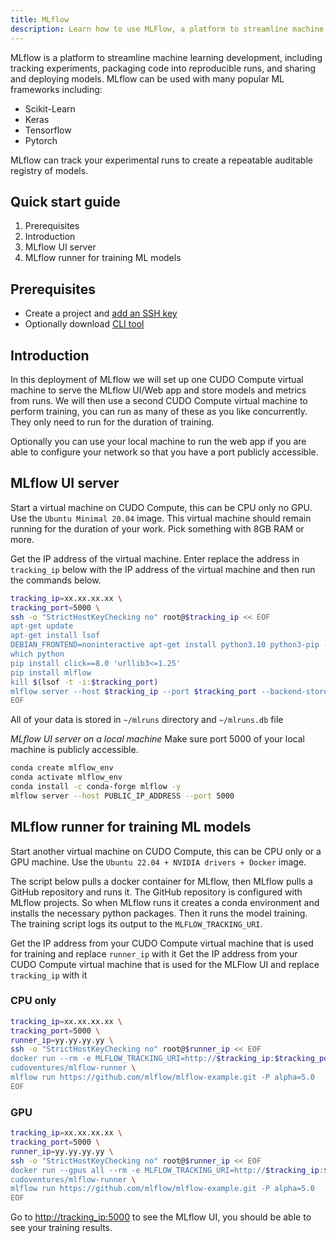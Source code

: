 ```yaml
---
title: MLflow
description: Learn how to use MLFlow, a platform to streamline machine learning development, with CUDO Compute.
---
```


MLflow is a platform to streamline machine learning development, including tracking experiments, packaging code into
reproducible runs, and sharing and deploying models.
MLflow can be used with many popular ML frameworks including:

- Scikit-Learn
- Keras
- Tensorflow
- Pytorch

MLflow can track your experimental runs to create a repeatable auditable registry of models.

## Quick start guide

1. Prerequisites
2. Introduction
3. MLflow UI server
4. MLflow runner for training ML models

## Prerequisites

- Create a project and [add an SSH key](/mdocs/tutorials/how-to-generate-ssh-keys)
- Optionally download [CLI tool](/mdocs/cli-tool)

## Introduction

In this deployment of MLflow we will set up one CUDO Compute virtual machine to serve the MLflow UI/Web app and store models and
metrics from runs.
We will then use a second CUDO Compute virtual machine to perform training, you can run as many of these as you like concurrently.
They only need to run for the duration of training.

Optionally you can use your local machine to run the web app if you are able to configure your network so that you have
a port publicly accessible.

## MLflow UI server

Start a virtual machine on CUDO Compute, this can be CPU only no GPU. Use the `Ubuntu Minimal 20.04` image. This virtual machine should remain
running for the duration of your work. Pick something with 8GB RAM or more.

Get the IP address of the virtual machine. Enter replace the address in `tracking_ip` below with the IP address of the virtual machine and then
run the commands below.

```bash
tracking_ip=xx.xx.xx.xx \
tracking_port=5000 \
ssh -o "StrictHostKeyChecking no" root@$tracking_ip << EOF
apt-get update
apt-get install lsof
DEBIAN_FRONTEND=noninteractive apt-get install python3.10 python3-pip -y
which python
pip install click==8.0 'urllib3<=1.25'
pip install mlflow
kill $(lsof -t -i:$tracking_port)
mlflow server --host $tracking_ip --port $tracking_port --backend-store-uri sqlite:///mlruns.db --default-artifact-root ./mlruns &
EOF
```

All of your data is stored in `~/mlruns` directory and `~/mlruns.db` file

_MLflow UI server on a local machine_
Make sure port 5000 of your local machine is publicly accessible.

```bash
conda create mlflow_env
conda activate mlflow_env
conda install -c conda-forge mlflow -y
mlflow server --host PUBLIC_IP_ADDRESS --port 5000
```

## MLflow runner for training ML models

Start another virtual machine on CUDO Compute, this can be CPU only or a GPU machine. Use
the `Ubuntu 22.04 + NVIDIA drivers + Docker` image.

The script below pulls a docker container for MLflow, then MLflow pulls a GitHub repository and runs it. The GitHub
repository is configured with MLflow projects. So when MLflow runs it creates a conda environment and installs the
necessary python packages. Then it runs the model training.
The training script logs its output to the `MLFLOW_TRACKING_URI`.

Get the IP address from your CUDO Compute virtual machine that is used for training and replace `runner_ip` with it
Get the IP address from your CUDO Compute virtual machine that is used for the MLFlow UI and replace `tracking_ip` with it

### CPU only

```bash
tracking_ip=xx.xx.xx.xx \
tracking_port=5000 \
runner_ip=yy.yy.yy.yy \
ssh -o "StrictHostKeyChecking no" root@$runner_ip << EOF
docker run --rm -e MLFLOW_TRACKING_URI=http://$tracking_ip:$tracking_port \
cudoventures/mlflow-runner \
mlflow run https://github.com/mlflow/mlflow-example.git -P alpha=5.0
EOF
```

### GPU

```bash
tracking_ip=xx.xx.xx.xx \
tracking_port=5000 \
runner_ip=yy.yy.yy.yy \
ssh -o "StrictHostKeyChecking no" root@$runner_ip << EOF
docker run --gpus all --rm -e MLFLOW_TRACKING_URI=http://$tracking_ip:$tracking_port \
cudoventures/mlflow-runner \
mlflow run https://github.com/mlflow/mlflow-example.git -P alpha=5.0
EOF
```

Go to [http://tracking_ip:5000](http://tracking_ip:5000) to see the MLflow UI, you should be able to see your training results.

